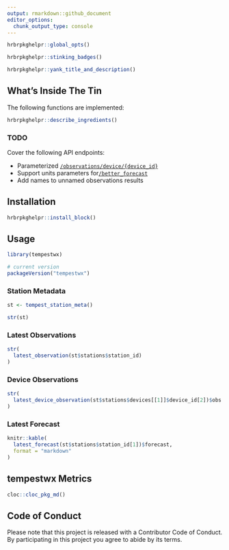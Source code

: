 ```yaml
---
output: rmarkdown::github_document
editor_options: 
  chunk_output_type: console
---
```

```r
hrbrpkghelpr::global_opts()
```

```r
hrbrpkghelpr::stinking_badges()
```

```r
hrbrpkghelpr::yank_title_and_description()
```

## What's Inside The Tin

The following functions are implemented:

```r
hrbrpkghelpr::describe_ingredients()
```

### TODO

Cover the following API endpoints:

- Parameterized [`/observations/device/{device_id}`](https://weatherflow.github.io/Tempest/api/swagger/#!/observations/getObservationsByDeviceId)
- Support units parameters for[`/better_forecast`](https://weatherflow.github.io/Tempest/api/swagger/#!/forecast/getBetterForecast)
- Add names to unnamed observations results

## Installation

```r
hrbrpkghelpr::install_block()
```

## Usage

```r
library(tempestwx)

# current version
packageVersion("tempestwx")

```

### Station Metadata

```r
st <- tempest_station_meta()

str(st)
```

### Latest Observations

```r
str(
  latest_observation(st$stations$station_id)
)
```

### Device Observations

```r
str(
  latest_device_observation(st$stations$devices[[1]]$device_id[2])$obs
)
```

### Latest Forecast

```r
knitr::kable(
  latest_forecast(st$stations$station_id[1])$forecast,
  format = "markdown"
)
```

## tempestwx Metrics

```r
cloc::cloc_pkg_md()
```

## Code of Conduct

Please note that this project is released with a Contributor Code of Conduct. 
By participating in this project you agree to abide by its terms.
